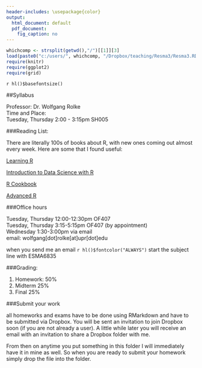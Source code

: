 ```yaml
---
header-includes: \usepackage{color} 
output:
  html_document: default
  pdf_document:
    fig_caption: no
---
```

```r
whichcomp <- strsplit(getwd(),"/")[[1]][3]
load(paste0("c:/users/", whichcomp, "/Dropbox/teaching/Resma3/Resma3.RData"))
require(knitr)
require(ggplot2)
require(grid)
```
`r hl()$basefontsize()`

##Syllabus

Professor: Dr. Wolfgang Rolke  
Time and Place:  
Tuesday, Thursday 2:00 - 3:15pm  SH005

###Reading List:

There are literally 100s of books about R, with new ones coming out almost every week. Here are some that I found useful:

[Learning R](https://www.amazon.com/Learning-R-Richard-Cotton/dp/1449357105/ref=dp_rm_title_1)

[Introduction to Data Science with R](http://shop.oreilly.com/product/0636920034834.do)

[R Cookbook](https://www.amazon.com/Cookbook-OReilly-Cookbooks-Paul-Teetor/dp/0596809158/ref=dp_rm_title_0)

[Advanced R](https://englianhu.files.wordpress.com/2016/05/advanced-r.pdf)

###Office hours

Tuesday, Thursday 12:00-12:30pm OF407  
Tuesday, Thursday 3:15-5:15pm OF407 (by appointment)  
Wednesday  1:30-3:00pm via email   
email: wolfgang[dot]rolke[at]upr[dot]edu   

when you send me an email `r hl()$fontcolor("ALWAYS")` start the subject line with ESMA6835

###Grading:

1.  Homework: 50%  
2.  Midterm 25%  
3.  Final 25%  

###Submit your work

all homeworks and exams have to be done using RMarkdown and have to be submitted via Dropbox. You will be sent an invitation to join Dropbox soon (if you are not already a user). A little while later you will receive an email with an invitation to share a Dropbox folder with me. 

From then on anytime you put something in this folder I will immediately have it in mine as well. So when you are ready to submit your homework simply drop the file into the folder. 
